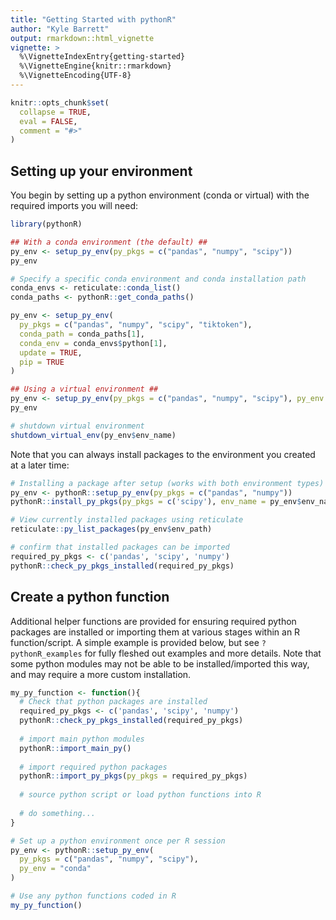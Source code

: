 ```yaml
---
title: "Getting Started with pythonR"
author: "Kyle Barrett"
output: rmarkdown::html_vignette
vignette: >
  %\VignetteIndexEntry{getting-started}
  %\VignetteEngine{knitr::rmarkdown}
  %\VignetteEncoding{UTF-8}
---
```


```r
knitr::opts_chunk$set(
  collapse = TRUE,
  eval = FALSE,
  comment = "#>"
)
```

## Setting up your environment

You begin by setting up a python environment (conda or virtual) with the required imports you will need:
```r
library(pythonR)

## With a conda environment (the default) ##
py_env <- setup_py_env(py_pkgs = c("pandas", "numpy", "scipy"))
py_env

# Specify a specific conda environment and conda installation path
conda_envs <- reticulate::conda_list()
conda_paths <- pythonR::get_conda_paths()

py_env <- setup_py_env(
  py_pkgs = c("pandas", "numpy", "scipy", "tiktoken"),
  conda_path = conda_paths[1],
  conda_env = conda_envs$python[1],
  update = TRUE,
  pip = TRUE
)

## Using a virtual environment ##
py_env <- setup_py_env(py_pkgs = c("pandas", "numpy", "scipy"), py_env = "virtual")
py_env

# shutdown virtual environment
shutdown_virtual_env(py_env$env_name)
```

Note that you can always install packages to the environment you created at a later time:
```r
# Installing a package after setup (works with both environment types)
py_env <- pythonR::setup_py_env(py_pkgs = c("pandas", "numpy"))
pythonR::install_py_pkgs(py_pkgs = c('scipy'), env_name = py_env$env_name)

# View currently installed packages using reticulate
reticulate::py_list_packages(py_env$env_path)

# confirm that installed packages can be imported
required_py_pkgs <- c('pandas', 'scipy', 'numpy')
pythonR::check_py_pkgs_installed(required_py_pkgs)
```


## Create a python function

Additional helper functions are provided for ensuring required python packages are installed or importing them at various stages within an R function/script. A simple example is provided below, but see `?pythonR_examples` for fully fleshed out examples and more details. Note that some python modules may not be able to be installed/imported this way, and may require a more custom installation.


```r
my_py_function <- function(){
  # Check that python packages are installed
  required_py_pkgs <- c('pandas', 'scipy', 'numpy')
  pythonR::check_py_pkgs_installed(required_py_pkgs)
  
  # import main python modules
  pythonR::import_main_py()
  
  # import required python packages
  pythonR::import_py_pkgs(py_pkgs = required_py_pkgs)
  
  # source python script or load python functions into R
  
  # do something...
}
```


```r
# Set up a python environment once per R session
py_env <- pythonR::setup_py_env(
  py_pkgs = c("pandas", "numpy", "scipy"),
  py_env = "conda"
)

# Use any python functions coded in R
my_py_function()
```

